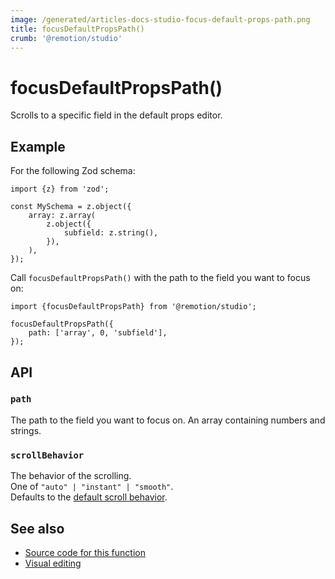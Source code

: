 ```yaml
---
image: /generated/articles-docs-studio-focus-default-props-path.png
title: focusDefaultPropsPath()
crumb: '@remotion/studio'
---
```


# focusDefaultPropsPath()<AvailableFrom v="4.0.165"/>

Scrolls to a specific field in the default props editor.

## Example

For the following Zod schema:

```tsx twoslash title="schema.ts"
import {z} from 'zod';

const MySchema = z.object({
	array: z.array(
		z.object({
			subfield: z.string(),
		}),
	),
});
```

Call `focusDefaultPropsPath()` with the path to the field you want to focus on:

```tsx twoslash title="MyComp.tsx"
import {focusDefaultPropsPath} from '@remotion/studio';

focusDefaultPropsPath({
	path: ['array', 0, 'subfield'],
});
```

## API

### `path`

The path to the field you want to focus on. An array containing numbers and strings.

### `scrollBehavior`

The behavior of the scrolling.  
One of `"auto" | "instant" | "smooth"`.  
Defaults to the [default scroll behavior](https://developer.mozilla.org/en-US/docs/Web/API/Element/scrollIntoView).

## See also

- [Source code for this function](https://github.com/remotion-dev/remotion/blob/main/packages/studio/src/api/focus-default-props-path.ts)
- [Visual editing](/docs/visual-editing)
